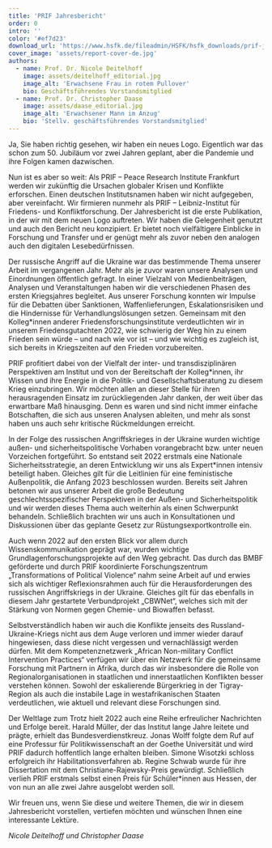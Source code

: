 ```yaml
---
title: 'PRIF Jahresbericht'
order: 0
intro: ''
color: '#ef7d23'
download_url: 'https://www.hsfk.de/fileadmin/HSFK/hsfk_downloads/prif-jahresbericht_2022_download.pdf'
cover_image: 'assets/report-cover-de.jpg'
authors:
  - name: Prof. Dr. Nicole Deitelhoff
    image: assets/deitelhoff_editorial.jpg
    image_alt: 'Erwachsene Frau in rotem Pullover'
    bio: Geschäftsführendes Vorstandsmitglied
  - name: Prof. Dr. Christopher Daase
    image: assets/daase_editorial.jpg
    image_alt: 'Erwachsener Mann im Anzug'
    bio: 'Stellv. geschäftsführendes Vorstandsmitglied'
---
```


<Leadin>Ja, Sie haben richtig gesehen</Leadin>, wir haben ein neues Logo. Eigentlich war das schon zum 50. Jubiläum vor zwei Jahren geplant, aber die
Pandemie und ihre Folgen kamen dazwischen.

Nun ist es aber so weit: Als PRIF – Peace Research Institute Frankfurt werden wir zukünftig die Ursachen globaler Krisen und Konflikte erforschen. Einen deutschen Institutsnamen haben wir nicht aufgegeben, aber vereinfacht. Wir firmieren nunmehr als PRIF – Leibniz-Institut für Friedens- und Konfliktforschung. Der Jahresbericht ist die erste Publikation, in der wir mit dem neuen Logo auftreten. Wir haben die Gelegenheit genutzt und auch den Bericht neu konzipiert. Er bietet noch vielfältigere Einblicke in Forschung und Transfer und er genügt mehr als zuvor neben den analogen auch den digitalen Lesebedürfnissen.

Der russische Angriff auf die Ukraine war das bestimmende Thema unserer Arbeit im vergangenen Jahr. Mehr als je zuvor waren unsere Analysen und Einordnungen öffentlich gefragt. In einer Vielzahl von Medienbeiträgen, Analysen und Veranstaltungen haben wir die verschiedenen Phasen des ersten Kriegsjahres begleitet. Aus unserer Forschung konnten wir Impulse für die Debatten über Sanktionen, Waffenlieferungen, Eskalationsrisiken und die Hindernisse für Verhandlungslösungen setzen. Gemeinsam mit den Kolleg\*innen anderer Friedensforschungsinstitute verdeutlichten wir in unserem Friedensgutachten 2022, wie schwierig der Weg hin zu einem Frieden sein würde – und nach wie vor ist – und wie wichtig es zugleich ist, sich bereits in Kriegszeiten auf den Frieden vorzubereiten.

PRIF profitiert dabei von der Vielfalt der inter- und transdisziplinären Perspektiven am Institut und von der Bereitschaft der Kolleg\*innen, ihr Wissen und ihre Energie in die Politik- und Gesellschaftsberatung zu diesem Krieg einzubringen. Wir möchten allen an dieser Stelle für ihren herausragenden Einsatz im zurückliegenden Jahr danken, der weit über das erwartbare Maß hinausging. Denn es waren und sind nicht immer einfache Botschaften, die sich aus unseren Analysen ableiten, und mehr als sonst haben uns auch sehr kritische Rückmeldungen erreicht.

In der Folge des russischen Angriffskrieges in der Ukraine wurden wichtige außen- und sicherheitspolitische Vorhaben vorangebracht bzw. unter neuen Vorzeichen fortgeführt. So entstand seit 2022 erstmals eine Nationale Sicherheitsstrategie, an deren Entwicklung wir uns als Expert\*innen intensiv beteiligt haben. Gleiches gilt für die Leitlinien für eine feministische Außenpolitik, die Anfang 2023 beschlossen wurden. Bereits seit Jahren betonen wir aus unserer Arbeit die große Bedeutung geschlechtsspezifischer Perspektiven in der Außen- und Sicherheitspolitik und wir werden dieses Thema auch weiterhin als einen Schwerpunkt behandeln. Schließlich brachten wir uns auch in Konsultationen und Diskussionen über das geplante Gesetz zur Rüstungsexportkontrolle ein.

Auch wenn 2022 auf den ersten Blick vor allem durch Wissenskommunikation geprägt war, wurden wichtige Grundlagenforschungsprojekte auf den Weg gebracht. Das durch das BMBF geförderte und durch PRIF koordinierte Forschungszentrum „Transformations of Political Violence“ nahm seine Arbeit auf und erwies sich als wichtiger Reflexionsrahmen auch für die Herausforderungen des russischen Angriffskriegs in der Ukraine. Gleiches gilt für das ebenfalls in diesem Jahr gestartete Verbundprojekt „CBWNet“, welches sich mit der Stärkung von Normen gegen Chemie- und Biowaffen befasst.

Selbstverständlich haben wir auch die Konflikte jenseits des Russland-Ukraine-Kriegs nicht aus dem Auge verloren und immer wieder darauf hingewiesen, dass diese nicht vergessen und vernachlässigt werden dürfen. Mit dem Kompetenznetzwerk „African Non-military Conflict Intervention Practices“ verfügen wir über ein Netzwerk für die gemeinsame Forschung mit Partnern in Afrika, durch das wir insbesondere die Rolle von Regionalorganisationen in staatlichen und innerstaatlichen Konflikten besser verstehen können. Sowohl der eskalierende Bürgerkrieg in der Tigray-Region als auch die instabile Lage in westafrikanischen Staaten verdeutlichen, wie aktuell und relevant diese Forschungen sind.

Der Weltlage zum Trotz hielt 2022 auch eine Reihe erfreulicher Nachrichten und Erfolge bereit. Harald Müller, der das Institut lange Jahre leitete und prägte, erhielt das Bundesverdienstkreuz. Jonas Wolff folgte dem Ruf auf eine Professur für Politikwissenschaft an der Goethe Universität und wird PRIF dadurch hoffentlich lange erhalten bleiben. Simone Wisotzki schloss erfolgreich ihr Habilitationsverfahren ab. Regine Schwab wurde für ihre Dissertation mit dem Christiane-Rajewsky-Preis gewürdigt. Schließlich verlieh PRIF erstmals selbst einen Preis für Schüler\*innen aus Hessen, der von nun an alle zwei Jahre ausgelobt werden soll.

Wir freuen uns, wenn Sie diese und weitere Themen, die wir in diesem Jahresbericht vorstellen, vertiefen möchten und wünschen Ihnen eine interessante Lektüre.

_Nicole Deitelhoff und Christopher Daase_
